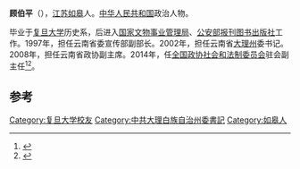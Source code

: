 '''顾伯平'''（{{bd|1954年|11月||}}），[[江苏|江苏]][[如皋|如皋]]人。[[中华人民共和国|中华人民共和国]]政治人物。

毕业于[[复旦大学|复旦大学]]历史系，后进入[[国家文物事业管理局|国家文物事业管理局]]、[[公安部报刊图书出版社|公安部报刊图书出版社]]工作。1997年，担任云南省委宣传部副部长。2002年，担任云南省[[大理州|大理州]]委书记。2008年，担任云南省政协副主席。2014年，任[[全国政协社会和法制委员会|全国政协社会和法制委员会]]驻会副主任<ref>{{cite news|title=全国政协社会和法制委员会副主任顾伯平盛赞如皋|url=http://leaders.people.com.cn/n/2013/1009/c356819-23131281.html|accessdate=2014-02-16|newspaper=人民网|archive-url=https://web.archive.org/web/20140221190039/http://leaders.people.com.cn/n/2013/1009/c356819-23131281.html|archive-date=2014-02-21|dead-url=yes}}</ref><ref>{{cite news|title=地方两会全部闭幕 30名省部级官员履新|url=http://news.163.com/14/0216/03/9L65ODTQ0001124J.html|accessdate=2014-02-16|newspaper=南方都市网|date=2014-02-16|archive-url=https://web.archive.org/web/20140222043116/http://news.163.com/14/0216/03/9L65ODTQ0001124J.html|archive-date=2014-02-22|dead-url=yes}}</ref>。

==参考==
{{reflist}}
{{中国政治人物小作品}}
[[Category:复旦大学校友|Category:复旦大学校友]]
[[Category:中共大理白族自治州委書記|Category:中共大理白族自治州委書記]]
[[Category:如皋人|Category:如皋人]]